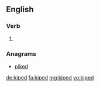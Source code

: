 ==English==

===Verb===
{{head|en|verb form}}

# {{en-past of|kipe}}

===Anagrams===
* [[piked#English|piked]]

[[de:kiped]]
[[fa:kiped]]
[[mg:kiped]]
[[vo:kiped]]